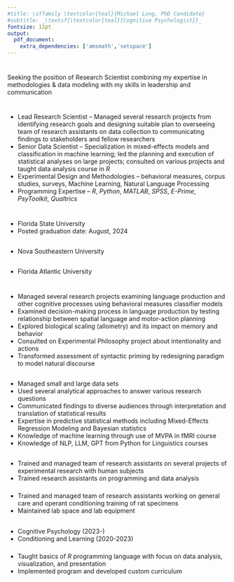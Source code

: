 ---
#title: \sffamily \textcolor{teal}{Michael Long, PhD Candidate}
#subtitle: _\textsf{\textcolor{teal}{Cognitive Psychologist}}_
fontsize: 12pt
output:
  pdf_document:
    extra_dependencies: ['amsmath','setspace']
---
\sffamily
\normalsize
\singlespacing
# \centering \onehalfspacing \Large \textsf{ \textcolor{teal}{Michael Long, PhD Candidate\vspace{-1em}}}
## \centering \large  _\textsf{\textcolor{teal}{Cognitive Scientist}}_
 
\centerline {904-557-1044}\centerline {
emlongsciences@gmail.com}\centerline {
github.com/emlongsciences}\centerline {
(R Markdown version of resumé available on github)\vspace{-.5em}}

# \Large \textsf{\textcolor{teal}{Objective\vspace{-1em}}}
Seeking the position of Research Scientist combining my expertise in methodologies & data modeling with my skills in leadership and communication\vspace{-2em}

# \Large \textsf{\textcolor{teal}{Highlights/Skills\vspace{-1em}}}
-   Lead Research Scientist -- Managed several research projects from identifying research goals and designing suitable plan to overseeing team of research assistants on data collection to communicating findings to stakeholders and fellow researchers
-   Senior Data Scientist -- Specialization in mixed-effects models and classification in machine learning; led the planning and execution of statistical analyses on large projects; consulted on various projects and taught data analysis course in *R*
-   Experimental Design and Methodologies -- behavioral measures, corpus studies, surveys, Machine Learning, Natural Language Processing
-   Programming Expertise -- _R_, _Python_, _MATLAB_, _SPSS_, _E-Prime_, _PsyToolkit_, _Qualtrics_\vspace{-2em}

# \Large \textsf{\textcolor{teal}{Education\vspace{-1em}}}
## \textsf {\normalsize \textbf Doctor of Philosophy, Cognition and Cognitive Neuroscience -- 2024\vspace{-1em}}
-   Florida State University
-   Posted graduation date: August, 2024\vspace{-2em}

## \textsf {\normalsize \textbf Master of Science, Experimental Psychology -- 2019\vspace{-1em}}
-   Nova Southeastern University\vspace{-2em}

## \textsf {\normalsize \textbf Bachelor of Arts, Psychology -- 2013\vspace{-1em}}
-   Florida Atlantic University\vspace{-2em}

# \Large \textsf {\textcolor{teal}{Experience}\vspace{-1em}}
## \textsf {\large \textbf Lead Research Scientist\vspace{-1em}}
### \textsf {\normalsize Learning, Memory, and Language Lab -- 2021-current\vspace{-1em}}
-   Managed several research projects examining language production and other cognitive processes using behavioral measures classifier models
-   Examined decision-making process in language production by testing relationship between spatial language and motor-action planning
-   Explored biological scaling (allometry) and its impact on memory and behavior
-   Consulted on Experimental Philosophy project about intentionality and actions
-   Transformed assessment of syntactic priming by redesigning paradigm to model natural discourse\vspace{-2em}

## \textsf {\large \textbf Senior Data Scientist\vspace{-1em}}
### \textsf {\normalsize \textbf Numerous projects in Cognitive Psychology; Linguistics; Philosophy\vspace{-1em}}
-   Managed small and large data sets 
-   Used several analytical approaches to answer various research questions
-   Communicated findings to diverse audiences through interpretation and translation of statistical results
-   Expertise in predictive statistical methods including Mixed-Effects Regression Modeling and Bayesian statistics
-   Knowledge of machine learning through use of MVPA in fMRI course
-   Knowledge of NLP, LLM, GPT from Python for Linguistics courses\vspace{-2em}

## \textsf {\large \textbf Leadership Experience\vspace{-1em}}
### \textsf {\normalsize \textbf Learning, Memory, and Language Lab (2019-current)\vspace{-1em}}
-   Trained and managed team of research assistants on several projects of experimental research with human subjects
-   Trained research assistants on programming and data analysis\vspace{-2em}

### \textsf {\normalsize \textbf Conditioning and Learning Lab Coordinator (2020-2021)\vspace{-1em}}
-   Trained and managed team of research assistants working on general care and operant conditioning training of rat specimens
-   Maintained lab space and lab equipment\vspace{-2em}

## \textsf {\large \textbf Teaching/Instruction Experience\vspace{-1em}}
### \textsf {\normalsize \textbf Lab Course Instructor\vspace{-1em}}
-   Cognitive Psychology (2023-)
-   Conditioning and Learning (2020-2023)\vspace{-2em}

### \textsf {\normalsize \textbf "sum(R) c('a','m','p')" -- Introduction to R for Psychological Research (2023)\vspace{-1em}}
-   Taught basics of *R* programming language with focus on data analysis, visualization, and presentation
-   Implemented program and developed custom curriculum



